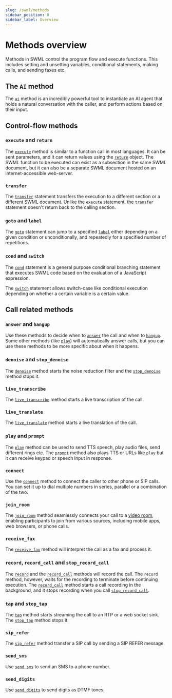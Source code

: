 ```yaml
---
slug: /swml/methods
sidebar_position: 0
sidebar_label: Overview
---
```


# Methods overview

Methods in SWML control the program flow and execute functions.
This includes setting and unsetting variables, conditional statements,
making calls, and sending faxes etc.

## **The `AI` method**

The [`ai`](./ai/index.mdx) method is an incredibly powerful tool to instantiate an AI agent
that holds a natural conversation with the caller, and perform actions based on their input.

## **Control-flow methods**

### `execute` and `return`

The [`execute`](./execute.mdx) method is similar to a function call in most languages. It can be sent parameters,
and it can return values using the [`return`](./return.mdx) object. The SWML function to be executed can
exist as a subsection in the same SWML document, but it can also be a separate SWML document hosted on
an internet-accessible web-server.

### `transfer`

The [`transfer`](./transfer.mdx) statement transfers the execution to a different section or
a different SWML document. Unlike the `execute` statement, the `transfer` statement doesn't return
back to the calling section.

### `goto` and `label`

The [`goto`](./goto.mdx) statement can jump to a specified [`label`](./label.mdx) either depending on a
given condition or unconditionally, and repeatedly for a specified number of repetitions.

### `cond` and `switch`

The [`cond`](./cond.mdx) statement is a general purpose conditional branching statement that
executes SWML code based on the evaluation of a JavaScript expression.

The [`switch`](./switch.mdx) statement allows switch-case like conditional execution depending on whether a certain variable is
a certain value.

## **Call related methods**

### `answer` and `hangup`

Use these methods to decide when to [`answer`](./answer.mdx) the call
and when to [`hangup`](./hangup.mdx). Some other methods (like [`play`](./play.mdx))
will automatically answer calls, but you can use these methods to be more
specific about when it happens.

### `denoise` and `stop_denoise`

The [`denoise`](./denoise.mdx) method starts the noise reduction filter and the
[`stop_denoise`](./stop_denoise.mdx) method stops it.


### `live_transcribe`

The [`live_transcribe`](./live_transcribe/index.mdx) method starts a live transcription of the call.

### `live_translate`

The [`live_translate`](./live_translate/index.mdx) method starts a live translation of the call.

### `play` and `prompt`

The [`play`](./play.mdx) method can be used to send TTS speech, play audio files, send different rings etc.
The [`prompt`](./prompt.mdx) method also plays TTS or URLs like `play` but it can receive
keypad or speech input in response.

### `connect`

Use the [`connect`](./connect/index.mdx) method to connect the caller to other phone or SIP calls.
You can set it up to dial multiple numbers in series, parallel or a combination of the two.

### `join_room`

The [`join_room`](./join_room.mdx) method seamlessly connects your call to a
[video room](/video/getting-started/creating-a-video-room), enabling participants to
join from various sources, including mobile apps, web browsers, or phone calls.

### `receive_fax`

The [`receive_fax`](./receive_fax.mdx) method will interpret the call as a fax and process it.

### `record`, `record_call` and `stop_record_call`

The [`record`](./record.mdx) and the [`record_call`](./record_call.mdx) methods will record
the call. The `record` method, however, waits for the recording to terminate before continuing
execution. The [`record_call`](./record_call.mdx) method starts a call recording in the
background, and it stops recording when you call [`stop_record_call`](./stop_record_call.mdx).

### `tap` and `stop_tap`

The [`tap`](./tap.mdx) method starts streaming the call to an RTP or a web socket sink.
The [`stop_tap`](./stop_tap.mdx) method stops it.

### `sip_refer`

The [`sip_refer`](./sip_refer.mdx) method transfer a SIP call by sending a SIP REFER
message.

### `send_sms`

Use [`send_sms`](./send_sms.mdx) to send an SMS to a phone number.

### `send_digits`

Use [`send_digits`](./send_digits.mdx) to send digits as DTMF tones.
